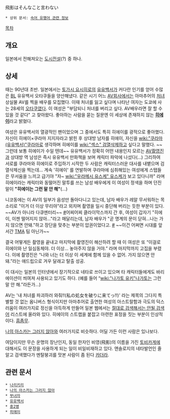 飛影はそんなこと言わない
 * 상위 문서: [[속어 유행어 관련 정보]]

[[목차]]

== 개요 ==
일본에서 전해져오는 [[도시전설]](?) 중 하나.

== 상세 ==
때는 90년대 초반. 일본에서는 [[토가시 요시히로]]의 [[유유백서]]가 커다란 인기를 얻어 수많은 [[BL]] 유유백서 오타쿠들을 양산해냈다. 같은 시기 어느 [[AV]]회사에서는 아마추어의 [[처녀]] 상실물 AV를 찍을 배우를 모집했다. 이때 처녀를 잃고 싶다며 나타난 여자는 도쿄에 사는 28세의 [[오타쿠]]였다. 이 여성은 "부담되니 처녀를 버리고 싶다. AV배우라면 잘 할 수 있을 것 같다" 고 찾아왔다. 좋아하는 사람을 묻는 질문엔 이 세상에 존재하지 않는 '''[[히에이]]'''라고 밝혔다.

여성은 유유백서의 열광적인 팬이었으며 그 중에서도 특히 히에이를 광적으로 좋아했다. 자신이 히에이×쿠라마 지지자라고 밝힌 후 상대방 남자를 히에이, 자신을 [[wiki:"쿠라마(유유백서)"쿠라마]]로 생각하며 히에이를 [[wiki:"섹스" 검열삭제]]하고 싶다고 말했다. ~~그런데 보통 히에이가 수일 텐데~~ 유유백서가 정확히 어떤 내용인지 모르는 [[AV]]촬영진과 상대방 역 남성은 즉시 유유백서 만화책을 보며 캐릭터 파악에 나섰다(...) 그리하여 서로를 쿠라마와 히에이로 주입하기 시작한 두 사람은 캐릭터스러운 대사를 내뱉으며 검열삭제신을 찍는데... 계속 '히에이' 를 연발하며 쿠라마에 심취해있는 여성에게 스탭들은 무서움을 느끼고 급기야 "자~ [[wiki:"우라메시 유스케" 유스케]]가 보고 있다니까" 라며 히에이라는 캐릭터와 동떨어진 말투를 쓰는 남성 배우에게 이 여성이 정색을 하며 던진 말이 '''"히에이는 그런 말 안 해"'''(...) 

니코동에는 이 AV의 일부가 음성만 돌아다니고 있는데, 남자 배우가 레알 무서워하는 목소리로 "이거 더 이상 무리야"라고 외치며 촬영을 일시 중단해 버리는 듯한 부분이 있다. ~~AV가 아니라 다큐멘터리~~ [http://www.nicovideo.jp/watch/sm260071 #]어찌어찌 클라이막스까지 간 후, 여성이 갑자기 "히에이, 이젠 떨어지지 않아..."라고 매달리는데, 남자 배우가 "곧 명계의 문이 닫혀...나는 가지 않으면 안돼."하고 장단을 맞추는 부분이 압권이었다고. [http://copipe.cureblack.com/c/19842 #] ~~이건 어쩌면 시대를 앞서간 [[TMA]] 팀 아닌가~~

결국 어떻게든 촬영을 끝내고 마지막에 촬영진이 해산하려 할 때 이 여성은 또 “이걸로 히에이와 난 일심동체야. 더 이상... 놓아주지 않을 거야.” 라며 마지막까지 고집을 부렸다. 이에 촬영진은 “나와 너는 더 이상 이 세계에 함께 있을 수 없어. 가지 않으면 안 돼.”라는 애드립으로 겨우 달래고 탈출 성공.

이 대사는 일본의 인터넷에서 장기적으로 네타로 쓰이고 있으며 타 캐릭터들에게도 바리에이션이 씌여져 사용되고 있기도 하다. (예를 들어 “[[wiki:"나가토 유키"나가토]]는 그런 말 안 해.”라든가...)

AV는 '내 처녀를 파괴하러 와줘!!(私の処女を破りに来てっ!!)' 라는 제목의 그다지 특별할 것 없는 옴니버스 형식이지만 아마추어로 출연한 여성의 아스트랄함과 극도의 덕스러움이 여러가지로 정신을 아득하게 만들어 일본 웹에서는 [[절대로 검색해서는 안될 검색어]] 리스트에 올라와 있다. 히에이의 스트랩을 붙잡고 아련한 표정을 짓는 부분이 인상적이다. [[흠좀무]].

[[나의 아스카는 그러지 않아]]와 여러가지로 비슷하다. 어딜 가든 이런 사람은 있나보다.

여담이지만 무슨 운명의 장난인지, 동일 한자인 비영(飛影)의 이름을 가진 [[토비카게]]에 대해서도 이 문장을 사용하게 되는 일이 비일비재하고 있다. 앤솔로지의 네타발언인 줄 알고 검색했다가 멘탈붕괴를 맛본 사람이 좀 된다 [[카더라]].

== 관련 문서 ==
 * [[나리키리]]
 * [[나의 아스카는 그러지 않아]]
 * [[부녀자]]
 * [[유유백서]]
 * [[중2병]]
 * [[히에이]]

 
